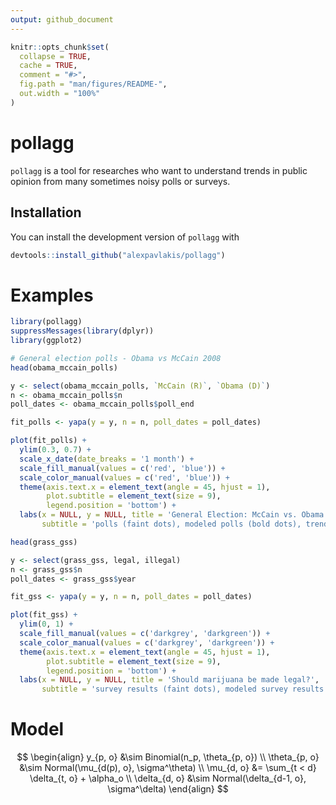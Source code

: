 ```yaml
---
output: github_document
---
```


<!-- README.md is generated from README.Rmd. Please edit that file -->

```r
knitr::opts_chunk$set(
  collapse = TRUE,
  cache = TRUE,
  comment = "#>",
  fig.path = "man/figures/README-",
  out.width = "100%"
)
```

# pollagg

<!-- badges: start -->
<!-- badges: end -->

`pollagg` is a tool for researches who want to understand trends in public opinion from many sometimes noisy polls or surveys.

## Installation

You can install the development version of `pollagg` with

``` r
devtools::install_github("alexpavlakis/pollagg")
```
# Examples

```r
library(pollagg)
suppressMessages(library(dplyr))
library(ggplot2)

# General election polls - Obama vs McCain 2008
head(obama_mccain_polls)
```

```r

y <- select(obama_mccain_polls, `McCain (R)`, `Obama (D)`)
n <- obama_mccain_polls$n
poll_dates <- obama_mccain_polls$poll_end

fit_polls <- yapa(y = y, n = n, poll_dates = poll_dates)

```

```r

plot(fit_polls) + 
  ylim(0.3, 0.7) +
  scale_x_date(date_breaks = '1 month') +
  scale_fill_manual(values = c('red', 'blue')) +
  scale_color_manual(values = c('red', 'blue')) +
  theme(axis.text.x = element_text(angle = 45, hjust = 1),
        plot.subtitle = element_text(size = 9),
        legend.position = 'bottom') +
  labs(x = NULL, y = NULL, title = 'General Election: McCain vs. Obama',
       subtitle = 'polls (faint dots), modeled polls (bold dots), trend (line), and trend uncertainty (faded ribbon)', col = NULL, fill = NULL)

```


```r
head(grass_gss)
```

```r
y <- select(grass_gss, legal, illegal)
n <- grass_gss$n
poll_dates <- grass_gss$year

fit_gss <- yapa(y = y, n = n, poll_dates = poll_dates)

```

```r

plot(fit_gss) + 
  ylim(0, 1) +
  scale_fill_manual(values = c('darkgrey', 'darkgreen')) +
  scale_color_manual(values = c('darkgrey', 'darkgreen')) +
  theme(axis.text.x = element_text(angle = 45, hjust = 1),
        plot.subtitle = element_text(size = 9),
        legend.position = 'bottom') +
  labs(x = NULL, y = NULL, title = 'Should marijuana be made legal?',
       subtitle = 'survey results (faint dots), modeled survey results (bold dots), trend (line), and trend uncertainty (faded ribbon)', col = NULL, fill = NULL)

```



# Model

$$
\begin{align}
y_{p, o} &\sim Binomial(n_p, \theta_{p, o}) \\
\theta_{p, o} &\sim Normal(\mu_{d(p), o}, \sigma^\theta) \\
\mu_{d, o} &= \sum_{t < d} \delta_{t, o} + \alpha_o \\
\delta_{d, o} &\sim Normal(\delta_{d-1, o}, \sigma^\delta)
\end{align}
$$
